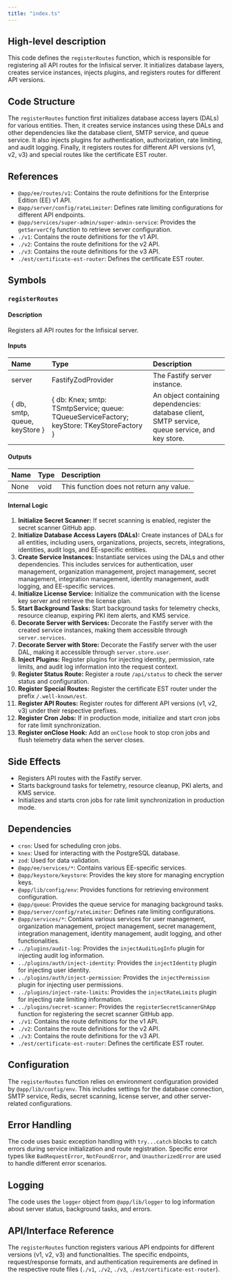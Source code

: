 ```yaml
---
title: "index.ts"
---
```


## High-level description
This code defines the `registerRoutes` function, which is responsible for registering all API routes for the Infisical server. It initializes database layers, creates service instances, injects plugins, and registers routes for different API versions.

## Code Structure
The `registerRoutes` function first initializes database access layers (DALs) for various entities. Then, it creates service instances using these DALs and other dependencies like the database client, SMTP service, and queue service. It also injects plugins for authentication, authorization, rate limiting, and audit logging. Finally, it registers routes for different API versions (v1, v2, v3) and special routes like the certificate EST router.

## References
- `@app/ee/routes/v1`: Contains the route definitions for the Enterprise Edition (EE) v1 API.
- `@app/server/config/rateLimiter`: Defines rate limiting configurations for different API endpoints.
- `@app/services/super-admin/super-admin-service`: Provides the `getServerCfg` function to retrieve server configuration.
- `./v1`: Contains the route definitions for the v1 API.
- `./v2`: Contains the route definitions for the v2 API.
- `./v3`: Contains the route definitions for the v3 API.
- `./est/certificate-est-router`: Defines the certificate EST router.

## Symbols

### `registerRoutes`
#### Description
Registers all API routes for the Infisical server.

#### Inputs
| Name | Type | Description |
|:-----|:-----|:------------|
| server | FastifyZodProvider | The Fastify server instance. |
| { db, smtp, queue, keyStore } | { db: Knex; smtp: TSmtpService; queue: TQueueServiceFactory; keyStore: TKeyStoreFactory } | An object containing dependencies: database client, SMTP service, queue service, and key store. |

#### Outputs
| Name | Type | Description |
|:-----|:-----|:------------|
| None | void | This function does not return any value. |

#### Internal Logic
1. **Initialize Secret Scanner:** If secret scanning is enabled, register the secret scanner GitHub app.
2. **Initialize Database Access Layers (DALs):** Create instances of DALs for all entities, including users, organizations, projects, secrets, integrations, identities, audit logs, and EE-specific entities.
3. **Create Service Instances:** Instantiate services using the DALs and other dependencies. This includes services for authentication, user management, organization management, project management, secret management, integration management, identity management, audit logging, and EE-specific services.
4. **Initialize License Service:** Initialize the communication with the license key server and retrieve the license plan.
5. **Start Background Tasks:** Start background tasks for telemetry checks, resource cleanup, expiring PKI item alerts, and KMS service.
6. **Decorate Server with Services:** Decorate the Fastify server with the created service instances, making them accessible through `server.services`.
7. **Decorate Server with Store:** Decorate the Fastify server with the user DAL, making it accessible through `server.store.user`.
8. **Inject Plugins:** Register plugins for injecting identity, permission, rate limits, and audit log information into the request context.
9. **Register Status Route:** Register a route `/api/status` to check the server status and configuration.
10. **Register Special Routes:** Register the certificate EST router under the prefix `/.well-known/est`.
11. **Register API Routes:** Register routes for different API versions (v1, v2, v3) under their respective prefixes.
12. **Register Cron Jobs:** If in production mode, initialize and start cron jobs for rate limit synchronization.
13. **Register onClose Hook:** Add an `onClose` hook to stop cron jobs and flush telemetry data when the server closes.

## Side Effects
- Registers API routes with the Fastify server.
- Starts background tasks for telemetry, resource cleanup, PKI alerts, and KMS service.
- Initializes and starts cron jobs for rate limit synchronization in production mode.

## Dependencies
- `cron`: Used for scheduling cron jobs.
- `knex`: Used for interacting with the PostgreSQL database.
- `zod`: Used for data validation.
- `@app/ee/services/*`: Contains various EE-specific services.
- `@app/keystore/keystore`: Provides the key store for managing encryption keys.
- `@app/lib/config/env`: Provides functions for retrieving environment configuration.
- `@app/queue`: Provides the queue service for managing background tasks.
- `@app/server/config/rateLimiter`: Defines rate limiting configurations.
- `@app/services/*`: Contains various services for user management, organization management, project management, secret management, integration management, identity management, audit logging, and other functionalities.
- `../plugins/audit-log`: Provides the `injectAuditLogInfo` plugin for injecting audit log information.
- `../plugins/auth/inject-identity`: Provides the `injectIdentity` plugin for injecting user identity.
- `../plugins/auth/inject-permission`: Provides the `injectPermission` plugin for injecting user permissions.
- `../plugins/inject-rate-limits`: Provides the `injectRateLimits` plugin for injecting rate limiting information.
- `../plugins/secret-scanner`: Provides the `registerSecretScannerGhApp` function for registering the secret scanner GitHub app.
- `./v1`: Contains the route definitions for the v1 API.
- `./v2`: Contains the route definitions for the v2 API.
- `./v3`: Contains the route definitions for the v3 API.
- `./est/certificate-est-router`: Defines the certificate EST router.

## Configuration
The `registerRoutes` function relies on environment configuration provided by `@app/lib/config/env`. This includes settings for the database connection, SMTP service, Redis, secret scanning, license server, and other server-related configurations.

## Error Handling
The code uses basic exception handling with `try...catch` blocks to catch errors during service initialization and route registration. Specific error types like `BadRequestError`, `NotFoundError`, and `UnauthorizedError` are used to handle different error scenarios.

## Logging
The code uses the `logger` object from `@app/lib/logger` to log information about server status, background tasks, and errors.

## API/Interface Reference
The `registerRoutes` function registers various API endpoints for different versions (v1, v2, v3) and functionalities. The specific endpoints, request/response formats, and authentication requirements are defined in the respective route files (`./v1`, `./v2`, `./v3`, `./est/certificate-est-router`).
